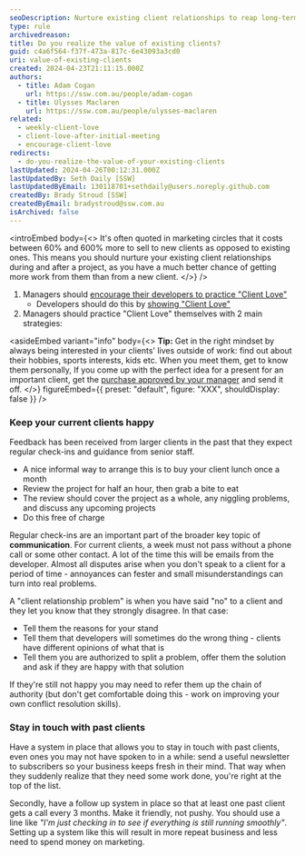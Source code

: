 ```yaml
---
seoDescription: Nurture existing client relationships to reap long-term benefits and reduce marketing costs by up to 600%.
type: rule
archivedreason:
title: Do you realize the value of existing clients?
guid: c4a6f564-f37f-473a-817c-6e43093a3cd0
uri: value-of-existing-clients
created: 2024-04-23T21:11:15.000Z
authors:
  - title: Adam Cogan
    url: https://ssw.com.au/people/adam-cogan
  - title: Ulysses Maclaren
    url: https://ssw.com.au/people/ulysses-maclaren
related:
  - weekly-client-love
  - client-love-after-initial-meeting
  - encourage-client-love
redirects:
  - do-you-realize-the-value-of-your-existing-clients
lastUpdated: 2024-04-26T00:12:31.000Z
lastUpdatedBy: Seth Daily [SSW]
lastUpdatedByEmail: 130118701+sethdaily@users.noreply.github.com
createdBy: Brady Stroud [SSW]
createdByEmail: bradystroud@ssw.com.au
isArchived: false
---
```


<introEmbed
  body={<>
It's often quoted in marketing circles that it costs between 60% and 600% more to sell to new clients as opposed to existing ones. This means you should nurture your existing client relationships during and after a project, as you have a much better chance of getting more work from them than from a new client.
  </>}
/>
1. Managers should [encourage their developers to practice "Client Love"](https://www.ssw.com.au/rules/encourage-client-love)
   - Developers should do this by [showing "Client Love"](https://www.ssw.com.au/rules/weekly-client-love)
2. Managers should practice "Client Love" themselves with 2 main strategies:


<asideEmbed
  variant="info"
  body={<>
    **Tip:** Get in the right mindset by always being interested in your clients' lives outside of work: find out about their hobbies, sports interests, kids etc. When you meet them, get to know them personally, If you come up with the perfect idea for a present for an important client, get the [purchase approved by your manager](https://www.ssw.com.au/rules/purchase-please) and send it off.
  </>}
  figureEmbed={{
    preset: "default",
    figure: "XXX",
    shouldDisplay: false
  }}
/>


### Keep your current clients happy

Feedback has been received from larger clients in the past that they expect regular check-ins and guidance from senior staff.

- A nice informal way to arrange this is to buy your client lunch once a month
- Review the project for half an hour, then grab a bite to eat
- The review should cover the project as a whole, any niggling problems, and discuss any upcoming projects
- Do this free of charge

Regular check-ins are an important part of the broader key topic of **communication**. For current clients, a week must not pass without a phone call or some other contact. A lot of the time this will be emails from the developer. Almost all disputes arise when you don't speak to a client for a period of time - annoyances can fester and small misunderstandings can turn into real problems.

A "client relationship problem" is when you have said "no" to a client and they let you know that they strongly disagree. In that case:

- Tell them the reasons for your stand
- Tell them that developers will sometimes do the wrong thing - clients have different opinions of what that is
- Tell them you are authorized to split a problem, offer them the solution and ask if they are happy with that solution

If they're still not happy you may need to refer them up the chain of authority (but don't get comfortable doing this - work on improving your own conflict resolution skills).

### Stay in touch with past clients

Have a system in place that allows you to stay in touch with past clients, even ones you may not have spoken to in a while: send a useful newsletter to subscribers so your business keeps fresh in their mind. That way when they suddenly realize that they need some work done, you're right at the top of the list.

Secondly, have a follow up system in place so that at least one past client gets a call every 3 months. Make it friendly, not pushy. You should use a line like _"I'm just checking in to see if everything is still running smoothly"_. Setting up a system like this will result in more repeat business and less need to spend money on marketing.
